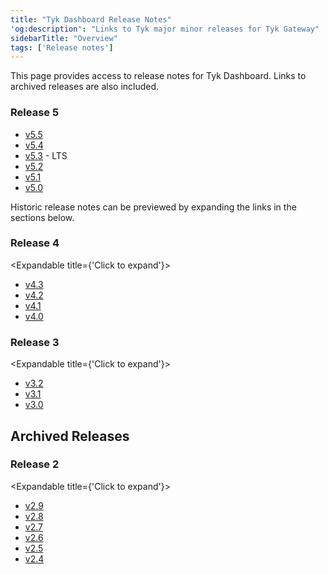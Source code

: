 ```yaml
---
title: "Tyk Dashboard Release Notes"
'og:description': "Links to Tyk major minor releases for Tyk Gateway"
sidebarTitle: "Overview"
tags: ['Release notes']
---
```


This page provides access to release notes for Tyk Dashboard. Links to archived releases are also included.

### Release 5

- [v5.5](/5.5/product-stack/tyk-dashboard/release-notes/version-5.5.md)
- [v5.4](/5.5/product-stack/tyk-dashboard/release-notes/version-5.4.md)
- [v5.3](/5.5/product-stack/tyk-dashboard/release-notes/version-5.3.md) - LTS
- [v5.2](/5.5/product-stack/tyk-dashboard/release-notes/version-5.2.md)
- [v5.1](/5.5/product-stack/tyk-dashboard/release-notes/version-5.1.md)
- [v5.0](/5.5/product-stack/tyk-dashboard/release-notes/version-5.0.md)


Historic release notes can be previewed by expanding the links in the sections below.

### Release 4
<Expandable title={'Click to expand'}>
- [v4.3](/5.5/product-stack/tyk-dashboard/release-notes/version-4.3.md)
- [v4.2](/5.5/product-stack/tyk-dashboard/release-notes/version-4.2.md)
- [v4.1](/5.5/product-stack/tyk-dashboard/release-notes/version-4.1.md)
- [v4.0](/5.5/product-stack/tyk-dashboard/release-notes/version-4.0.md)
</Expandable>

### Release 3
<Expandable title={'Click to expand'}>
- [v3.2](/5.5/product-stack/tyk-dashboard/release-notes/version-3.2.md)
- [v3.1](/5.5/product-stack/tyk-dashboard/release-notes/version-3.1.md)
- [v3.0](/5.5/product-stack/tyk-dashboard/release-notes/version-3.0.md)
</Expandable>

## Archived Releases

### Release 2
<Expandable title={'Click to expand'}>
- [v2.9](/5.5/product-stack/tyk-dashboard/release-notes/archived-releases/version-2.9.md)
- [v2.8](/5.5/product-stack/tyk-dashboard/release-notes/archived-releases/version-2.8.md)
- [v2.7](/5.5/product-stack/tyk-dashboard/release-notes/archived-releases/version-2.7.md)
- [v2.6](/5.5/product-stack/tyk-dashboard/release-notes/archived-releases/version-2.6.md)
- [v2.5](/5.5/product-stack/tyk-dashboard/release-notes/archived-releases/version-2.5.md)
- [v2.4](/5.5/product-stack/tyk-dashboard/release-notes/archived-releases/version-2.4.md)
</Expandable>
